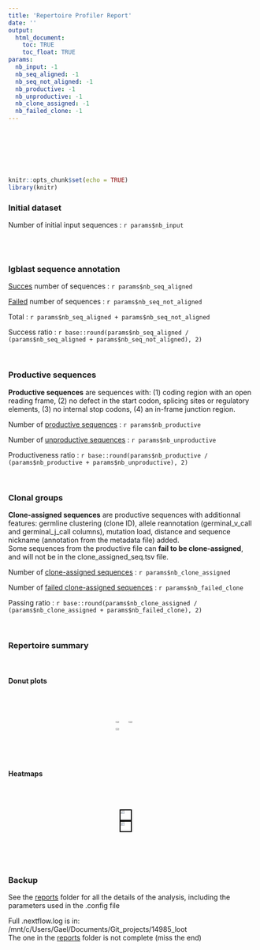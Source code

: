 ```yaml
---
title: 'Repertoire Profiler Report'
date: ''
output:
  html_document:
    toc: TRUE
    toc_float: TRUE
params:
  nb_input: -1
  nb_seq_aligned: -1
  nb_seq_not_aligned: -1
  nb_productive: -1
  nb_unproductive: -1
  nb_clone_assigned: -1
  nb_failed_clone: -1
---
```


\n\n<br /><br />\n\n

<br /><br />


[comment]: <> (The following script is used to be able to zoom on images)

```r
knitr::opts_chunk$set(echo = TRUE)
library(knitr)
```

<script>
  function toggleFullscreen(img) {
    if (img.classList.contains('fullscreen')) {
      img.classList.remove('fullscreen');
    } else {
      document.querySelectorAll('.fullscreen').forEach(el => el.classList.remove('fullscreen'));
      img.classList.add('fullscreen');
    }
  }
</script>
<head>
    <meta charset="UTF-8">
    <meta name="viewport" content="width=device-width, initial-scale=1.0">
    <title>Images cliquables</title>
    <style>
        .image-container {
            display: flex;
            justify-content: space-around;
            gap: 10px;
        }
        .image-container img {
            width: 33%;
            cursor: pointer;
            transition: transform 0.3s ease;
        }
        .fullscreen {
            position: fixed;
            top: 0;
            left: 0;
            width: 100vw !important;
            height: 100vh !important;
            object-fit: contain;
            background: rgba(0, 0, 0, 0.9);
            z-index: 1000;
            transform: scale(1);
        }
    </style>
</head>

[comment]: <> (End of script to zoom on images)



### Initial dataset

Number of initial input sequences : ```r params$nb_input```

<br><br>

### Igblast sequence annotation

[Succes](files/igblast_aligned_seq.tsv) number of sequences : ```r params$nb_seq_aligned```

[Failed](files/igblast_unaligned_seq.tsv) number of sequences : ```r params$nb_seq_not_aligned```

Total : ```r params$nb_seq_aligned + params$nb_seq_not_aligned```

Success ratio : ```r base::round(params$nb_seq_aligned / (params$nb_seq_aligned + params$nb_seq_not_aligned), 2)```

<br>

### Productive sequences

**Productive sequences** are sequences with: (1) coding region with an open reading frame, (2) no defect in the start codon, splicing sites or regulatory elements, (3) no internal stop codons, (4) an in-frame junction region. <br>

Number of [productive sequences](files/productive_seq.tsv) : ```r params$nb_productive```

Number of [unproductive sequences](files/unproductive_seq.tsv) : ```r params$nb_unproductive```

Productiveness ratio : ```r base::round(params$nb_productive / (params$nb_productive + params$nb_unproductive), 2)```

<br>

### Clonal groups

**Clone-assigned sequences** are productive sequences with additionnal features: germline clustering (clone ID), allele reannotation (germinal_v_call and germinal_j_call columns), mutation load, distance and sequence nickname (annotation from the metadata file) added. <br>
Some sequences from the productive file can **fail to be clone-assigned**, and will not be in the clone_assigned_seq.tsv file. 

Number of [clone-assigned sequences](files/clone_assigned_seq.tsv) : ```r params$nb_clone_assigned```

Number of [failed clone-assigned sequences](files/non_clone_assigned_sequence.tsv) : ```r params$nb_failed_clone```

Passing ratio : ```r base::round(params$nb_clone_assigned / (params$nb_clone_assigned + params$nb_failed_clone), 2)```

<br>

### Repertoire summary

<br>

#### Donut plots

<br>


<div class="image-container">
  <img src="png/vj_allele_all_donutchart.png" onclick="toggleFullscreen(this)" />
  <img src="png/vj_allele_annotated_donutchart.png" onclick="toggleFullscreen(this)" />
  <img src="png/vj_allele_tree_donutchart.png" onclick="toggleFullscreen(this)" />
</div>




<br>

#### Heatmaps

<br>

<div style="display: flex; justify-content: space-around;"> 
  <img src="png/IGHC_gene_non-zero.png" width="40%" style="border: 2px solid black;" /> 
  <img src="png/rep_gene_IGHV_IGHJ_non-zero.png" width="40%" style="border: 2px solid black;" /> 
</div>

<br /><br />


###  Backup


See the [reports](./reports) folder for all the details of the analysis, including the parameters used in the .config file


Full .nextflow.log is in: /mnt/c/Users/Gael/Documents/Git_projects/14985_loot<br />The one in the [reports](./reports) folder is not complete (miss the end)


<br /><br />

<style>
  #TOC { max-width: 200px !important;}
  /* .tocify-item { font-size: 100% !important; } */
</style>

<style> 
  body .container, body .container-fluid { max-width: 90% !important; width: 100% !important; margin: 0 auto;  } 
</style>

<style>
  .toc-content.col-xs-12.col-sm-8.col-md-9 { margin-left: 10px !important; padding-left: 0 !important; } 
</style>

<style> /* Forcer une largeur fixe, flotter à gauche et ajouter un espace à droite */ .col-xs-12.col-sm-4.col-md-3 { width: 250px !important; float: left; margin-right: 20px; /* éventuellement, réduire sa marge intérieure si besoin */ padding: 5px; } </style>
